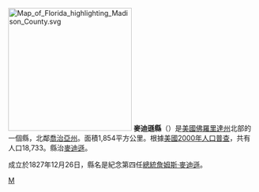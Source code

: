 {{Otheruses|麥迪遜縣|subject=美國佛羅里達州的一個縣|other=同名的縣}}
{{unreferenced|time=2013-04-23T07:53:30+00:00}}
[[File:Map_of_Florida_highlighting_Madison_County.svg|250px]]
'''麥迪遜縣'''（{{lang-en|Madison County}}）是[[美國|美國]][[佛羅里達州|佛羅里達州]]北部的一個縣，北鄰[[喬治亞州|喬治亞州]]。面積1,854平方公里。根據[[美國2000年人口普查|美國2000年人口普查]]，共有人口18,733。縣治[[麥迪遜_(佛羅里達州)|麥迪遜]]。

成立於1827年12月26日，縣名是紀念第四任[[美國總統|總統]][[詹姆斯·麥迪遜|詹姆斯·麥迪遜]]。
{{麥迪遜縣 (佛羅里達州)}}
{{Florida}}
[[Category:佛羅里達州行政區劃|M]]